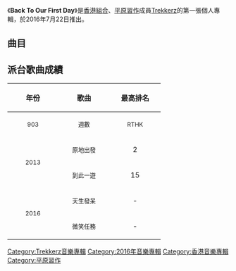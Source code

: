 {{Album infobox | <!-- See Wikipedia:WikiProject_Albums -->
| Name        = Back To Our First Day
| Type        = [[錄音室專輯|錄音室專輯]]
| Artist      = [[Trekkerz|Trekkerz]]
| Cover       = Trekkerz Back To Our First Day.jpg
| Released    = 2016年7月22日
| Recorded    = 2013年－2016年
| Genre       = 粵語、國語、英語
| Length      = 28:13
| Label       = [[索尼音樂娛樂_(香港)|Sony Music]]
| Last album  = 
| This album  = '''Back To Our First Day'''<br>（2016年）
| Next album  = 
}}

《'''Back To Our First Day'''》是[[香港|香港]][[組合|組合]]、[[平原習作|平原習作]]成員[[Trekkerz|Trekkerz]]的第一張個人專輯，於2016年7月22日推出。

==曲目==
{{tracklist
| headline = 
| total_length = 28:13

| title1 = 青春的對岸
| music1 = [[羅健邦|Pong Law]]
| lyrics1 = [[Tim_Lui|Tim Lui]]
| arranger1 = [[徐浩_(歌手)|徐浩]]
| producer1 = 徐浩
| longnote1 = 
| length1 = 3:08

| title2 = 天生發呆
| music2 = Pong Law
| lyrics2 = [[林寶_(作詞家)|林寶]]
| arranger2 = [[Edward_Chan|Edward Chan]]
| producer2 = Edward Chan
| longnote2 = 
| length2 = 2:35

| title3 = Back To The First Day
| music3 = Pong Law
| lyrics3 = Pong Law
| arranger3 = 徐浩
| producer3 = 徐浩
| longnote3 = 
| length3 = 4:34

| title4 = Smile
| music4 = [[葉巧琳|Mischa Ip]]
| lyrics4 = Mischa Ip
| arranger4 = [[Trekkerz|Trekkerz]]
| producer4 = 徐浩
| longnote4 = 
| length4 = 3:49

| title5 = 掃興
| music5 = [[袁偉峰|Mike Yuen]]
| lyrics5 = Tim Lui
| arranger5 = Edward Chan
| producer5 = Edward Chan
| longnote5 = 
| length5 = 3:55

| title6 = 微笑任務
| music6 = Mischa Ip
| lyrics6 = Tim Lui
| arranger6 = 徐浩
| producer6 = Edward Chan、徐浩
| longnote6 = 
| length6 = 4:03

| title7 = 原地出發
| music7 = Trekkerz
| lyrics7 = [[游思行|游思行]]<br>（英文詞：Mischa Ip）
| arranger7 = [[伍卓賢|伍卓賢]]
| producer7 = 伍卓賢
| longnote7 = 
| length7 = 3:06

| title8 = 到此一遊
| music8 = Mike Yuen、Mischa Ip
| lyrics8 = [[皓賢|皓賢]]
| arranger8 = 伍卓賢、Mike Yuen、Pong Law
| producer8 = 伍卓賢
| longnote8 = 
| length8 = 3:00
}}

== 派台歌曲成績 ==
{| class="wikitable"
!align="center" rowspan="2" | 年份
!align="center" rowspan="2" | 歌曲
!align="center" colspan="8" | 最高排名
|-
!width="100"|<small>903</small> !! width="100"|<small>週數</small> !! width="100"|<small>RTHK</small> !! width="100"|<small>週數</small> !! width="100"|<small>997</small> !! width="100"|<small>週數</small> !! width="100"|<small>TVB</small> !! width="100"|<small>週數</small>
|-
|align="center" rowspan="2"|<small>2013</small> ||align="center"| <small>原地出發</small> ||align="center"| 2 ||align="center"| 5 ||align="center"| 7 ||align="center"| 3 ||align="center"| 5 ||align="center"| 3 ||align="center"| - ||align="center"| -
|-
|align="center"| <small>到此一遊</small> ||align="center"| 15 ||align="center"| 2 ||align="center"| - ||align="center"| - ||align="center"| 7 ||align="center"| 4 ||align="center"| - ||align="center"| -
|-
|align="center" rowspan="2"|<small>2016</small> ||align="center"| <small>天生發呆</small> ||align="center"| - ||align="center"| - ||align="center"| 8 ||align="center"| 3 ||align="center"| 18 ||align="center"| 2 ||align="center"| - ||align="center"| -
|-
|align="center"| <small>微笑任務</small> ||align="center"| - ||align="center"| - ||align="center"| 9 ||align="center"| 5 ||align="center"| 13 ||align="center"| 3 ||align="center"| - ||align="center"| -
|}

[[Category:Trekkerz音樂專輯|Category:Trekkerz音樂專輯]]
[[Category:2016年音樂專輯|Category:2016年音樂專輯]]
[[Category:香港音樂專輯|Category:香港音樂專輯]]
[[Category:平原習作|Category:平原習作]]